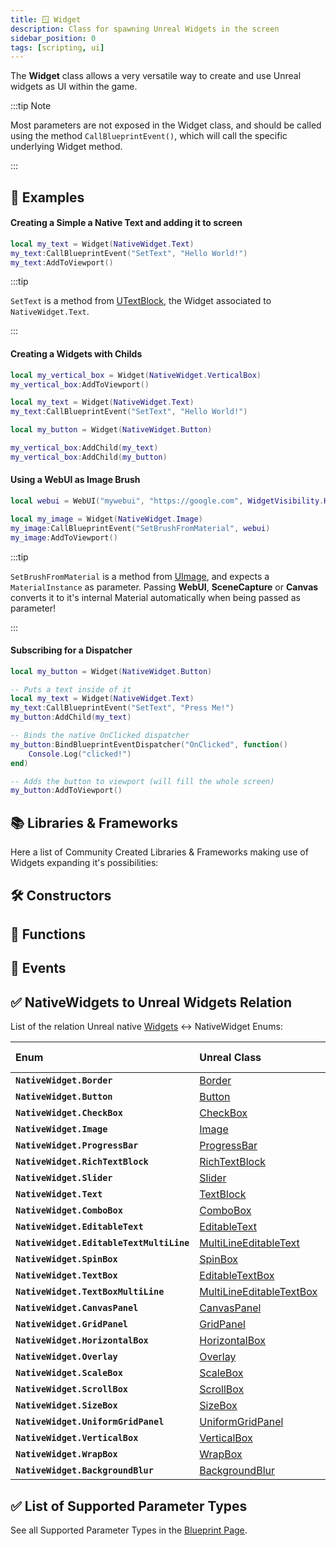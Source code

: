 ```yaml
---
title: 🪟 Widget
description: Class for spawning Unreal Widgets in the screen
sidebar_position: 0
tags: [scripting, ui]
---
```



<HeaderDeclaration type="Class" name="Widget" image="/img/docs/widget.webp" />

The **Widget** class allows a very versatile way to create and use Unreal widgets as UI within the game.

:::tip Note

Most parameters are not exposed in the Widget class, and should be called using the method `CallBlueprintEvent()`, which will call the specific underlying Widget method.

:::


## 🎒 Examples

#### Creating a Simple a Native Text and adding it to screen

```lua title="Client/Index.lua"
local my_text = Widget(NativeWidget.Text)
my_text:CallBlueprintEvent("SetText", "Hello World!")
my_text:AddToViewport()
```

:::tip

`SetText` is a method from [UTextBlock](https://docs.unrealengine.com/5.1/en-US/API/Runtime/UMG/Components/UTextBlock/), the Widget associated to `NativeWidget.Text`.

:::


#### Creating a Widgets with Childs

```lua title="Client/Index.lua"
local my_vertical_box = Widget(NativeWidget.VerticalBox)
my_vertical_box:AddToViewport()

local my_text = Widget(NativeWidget.Text)
my_text:CallBlueprintEvent("SetText", "Hello World!")

local my_button = Widget(NativeWidget.Button)

my_vertical_box:AddChild(my_text)
my_vertical_box:AddChild(my_button)
```


#### Using a WebUI as Image Brush

```lua title="Client/Index.lua"
local webui = WebUI("mywebui", "https://google.com", WidgetVisibility.Hidden)

local my_image = Widget(NativeWidget.Image)
my_image:CallBlueprintEvent("SetBrushFromMaterial", webui)
my_image:AddToViewport()
```

:::tip

`SetBrushFromMaterial` is a method from [UImage](https://docs.unrealengine.com/5.1/en-US/API/Runtime/UMG/Components/UImage/), and expects a `MaterialInstance` as parameter. Passing **WebUI**, **SceneCapture** or **Canvas** converts it to it's internal Material automatically when being passed as parameter!

:::


#### Subscribing for a Dispatcher

```lua title="Client/Index.lua"
local my_button = Widget(NativeWidget.Button)

-- Puts a text inside of it
local my_text = Widget(NativeWidget.Text)
my_text:CallBlueprintEvent("SetText", "Press Me!")
my_button:AddChild(my_text)

-- Binds the native OnClicked dispatcher
my_button:BindBlueprintEventDispatcher("OnClicked", function()
	Console.Log("clicked!")
end)

-- Adds the button to viewport (will fill the whole screen)
my_button:AddToViewport()
```


## 📚 Libraries & Frameworks

Here a list of Community Created Libraries & Frameworks making use of Widgets expanding it's possibilities:


<div className="card-links">

<CardLink
	title="WGUI"
	description="A framework to make User Interfaces by NegativeName"
	image_src="/img/docs/wgui.webp"
	href="https://github.com/NegativeNameNGT/wgui"
	is_lean={true}
/>

</div>


## 🛠 Constructors

<ConstructorDeclaration type="Class" name="Widget" />


## 🦠 Functions

<FunctionsDeclaration type="Class" name="Widget" />


## 🚀 Events

<EventsDeclaration type="Class" name="Widget" />


## ✅ NativeWidgets to Unreal Widgets Relation

List of the relation Unreal native [Widgets](https://docs.unrealengine.com/5.1/en-US/API/Runtime/UMG/Components/UWidget/) ↔ <Enums>NativeWidget</Enums> Enums:

| Enum | Unreal Class | Is Panel |
| :--- | :--- | :--- |
| **`NativeWidget.Border`** | [Border](https://docs.unrealengine.com/5.1/en-US/API/Runtime/UMG/Components/UBorder/) | ✅ |
| **`NativeWidget.Button`** | [Button](https://docs.unrealengine.com/5.1/en-US/API/Runtime/UMG/Components/UButton/) | ✅ |
| **`NativeWidget.CheckBox`** | [CheckBox](https://docs.unrealengine.com/5.1/en-US/API/Runtime/UMG/Components/UCheckBox/) | ✅ |
| **`NativeWidget.Image`** | [Image](https://docs.unrealengine.com/5.1/en-US/API/Runtime/UMG/Components/UImage/) | ❌ |
| **`NativeWidget.ProgressBar`** | [ProgressBar](https://docs.unrealengine.com/5.1/en-US/API/Runtime/UMG/Components/UProgressBar/) | ❌ |
| **`NativeWidget.RichTextBlock`** | [RichTextBlock](https://docs.unrealengine.com/5.1/en-US/API/Runtime/UMG/Components/URichTextBlock/) | ❌ |
| **`NativeWidget.Slider`** | [Slider](https://docs.unrealengine.com/5.1/en-US/API/Runtime/UMG/Components/USlider/) | ❌ |
| **`NativeWidget.Text`** | [TextBlock](https://docs.unrealengine.com/5.1/en-US/API/Runtime/UMG/Components/UTextBlock/) | ❌ |
| **`NativeWidget.ComboBox`** | [ComboBox](https://docs.unrealengine.com/5.1/en-US/API/Runtime/UMG/Components/UComboBox/) | ❌ |
| **`NativeWidget.EditableText`** | [EditableText](https://docs.unrealengine.com/5.1/en-US/API/Runtime/UMG/Components/UEditableText/) | ❌ |
| **`NativeWidget.EditableTextMultiLine`** | [MultiLineEditableText](https://docs.unrealengine.com/5.1/en-US/API/Runtime/UMG/Components/UMultiLineEditableText/) | ❌ |
| **`NativeWidget.SpinBox`** | [SpinBox](https://docs.unrealengine.com/5.1/en-US/API/Runtime/UMG/Components/USpinBox/) | ❌ |
| **`NativeWidget.TextBox`** | [EditableTextBox](https://docs.unrealengine.com/5.1/en-US/API/Runtime/UMG/Components/UEditableTextBox/) | ❌ |
| **`NativeWidget.TextBoxMultiLine`** | [MultiLineEditableTextBox](https://docs.unrealengine.com/5.1/en-US/API/Runtime/UMG/Components/UMultiLineEditableTextBox/) | ❌ |
| **`NativeWidget.CanvasPanel`** | [CanvasPanel](https://docs.unrealengine.com/5.1/en-US/API/Runtime/UMG/Components/UCanvasPanel/) | ✅ |
| **`NativeWidget.GridPanel`** | [GridPanel](https://docs.unrealengine.com/5.1/en-US/API/Runtime/UMG/Components/UGridPanel/) | ✅ |
| **`NativeWidget.HorizontalBox`** | [HorizontalBox](https://docs.unrealengine.com/5.1/en-US/API/Runtime/UMG/Components/UHorizontalBox/) | ✅ |
| **`NativeWidget.Overlay`** | [Overlay](https://docs.unrealengine.com/5.1/en-US/API/Runtime/UMG/Components/UOverlay/) | ✅ |
| **`NativeWidget.ScaleBox`** | [ScaleBox](https://docs.unrealengine.com/5.1/en-US/API/Runtime/UMG/Components/UScaleBox/) | ✅ |
| **`NativeWidget.ScrollBox`** | [ScrollBox](https://docs.unrealengine.com/5.1/en-US/API/Runtime/UMG/Components/UScrollBox/) | ✅ |
| **`NativeWidget.SizeBox`** | [SizeBox](https://docs.unrealengine.com/5.1/en-US/API/Runtime/UMG/Components/USizeBox/) | ✅ |
| **`NativeWidget.UniformGridPanel`** | [UniformGridPanel](https://docs.unrealengine.com/5.1/en-US/API/Runtime/UMG/Components/UUniformGridPanel/) | ✅ |
| **`NativeWidget.VerticalBox`** | [VerticalBox](https://docs.unrealengine.com/5.1/en-US/API/Runtime/UMG/Components/UVerticalBox/) | ✅ |
| **`NativeWidget.WrapBox`** | [WrapBox](https://docs.unrealengine.com/5.1/en-US/API/Runtime/UMG/Components/UWrapBox/) | ✅ |
| **`NativeWidget.BackgroundBlur`** | [BackgroundBlur](https://docs.unrealengine.com/5.1/en-US/API/Runtime/UMG/Components/UBackgroundBlur/) | ✅ |


## ✅ List of Supported Parameter Types

See all Supported Parameter Types in the [Blueprint Page](/docs/scripting-reference/classes/blueprint.mdx#list-of-supported-parameter-types).
